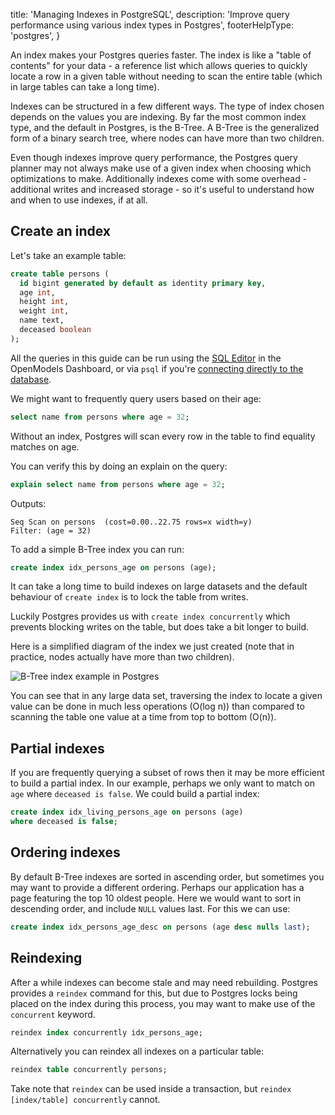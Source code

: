 
  title: 'Managing Indexes in PostgreSQL',
  description: 'Improve query performance using various index types in Postgres',
  footerHelpType: 'postgres',
}

An index makes your Postgres queries faster. The index is like a "table of contents" for your data - a reference list which allows queries to quickly locate a row in a given table without needing to scan the entire table (which in large tables can take a long time).

Indexes can be structured in a few different ways. The type of index chosen depends on the values you are indexing. By far the most common index type, and the default in Postgres, is the B-Tree. A B-Tree is the generalized form of a binary search tree, where nodes can have more than two children.

Even though indexes improve query performance, the Postgres query planner may not always make use of a given index when choosing which optimizations to make. Additionally indexes come with some overhead - additional writes and increased storage - so it's useful to understand how and when to use indexes, if at all.

## Create an index

Let's take an example table:

```sql
create table persons (
  id bigint generated by default as identity primary key,
  age int,
  height int,
  weight int,
  name text,
  deceased boolean
);
```

<Admonition>

All the queries in this guide can be run using the [SQL Editor](https://open-models-platform.com/dashboard/project/_/sql) in the OpenModels Dashboard, or via `psql` if you're [connecting directly to the database](/docs/guides/database/connecting-to-postgres#direct-connections).

</Admonition>

We might want to frequently query users based on their age:

```sql
select name from persons where age = 32;
```

Without an index, Postgres will scan every row in the table to find equality matches on age.

You can verify this by doing an explain on the query:

```sql
explain select name from persons where age = 32;
```

Outputs:

```
Seq Scan on persons  (cost=0.00..22.75 rows=x width=y)
Filter: (age = 32)
```

To add a simple B-Tree index you can run:

```sql
create index idx_persons_age on persons (age);
```

<Admonition type="caution">

It can take a long time to build indexes on large datasets and the default behaviour of `create index` is to lock the table from writes.

Luckily Postgres provides us with `create index concurrently` which prevents blocking writes on the table, but does take a bit longer to build.

</Admonition>

Here is a simplified diagram of the index we just created (note that in practice, nodes actually have more than two children).

![B-Tree index example in Postgres](/docs/img/b-tree-example.png)

You can see that in any large data set, traversing the index to locate a given value can be done in much less operations (O(log n)) than compared to scanning the table one value at a time from top to bottom (O(n)).

## Partial indexes

If you are frequently querying a subset of rows then it may be more efficient to build a partial index. In our example, perhaps we only want to match on `age` where `deceased is false`. We could build a partial index:

```sql
create index idx_living_persons_age on persons (age)
where deceased is false;
```

## Ordering indexes

By default B-Tree indexes are sorted in ascending order, but sometimes you may want to provide a different ordering. Perhaps our application has a page featuring the top 10 oldest people. Here we would want to sort in descending order, and include `NULL` values last. For this we can use:

```sql
create index idx_persons_age_desc on persons (age desc nulls last);
```

## Reindexing

After a while indexes can become stale and may need rebuilding. Postgres provides a `reindex` command for this, but due to Postgres locks being placed on the index during this process, you may want to make use of the `concurrent` keyword.

```sql
reindex index concurrently idx_persons_age;
```

Alternatively you can reindex all indexes on a particular table:

```sql
reindex table concurrently persons;
```

Take note that `reindex` can be used inside a transaction, but `reindex [index/table] concurrently` cannot.


